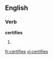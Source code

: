 ==English==

===Verb===
'''certifies'''

# {{third-person singular of|[[certify]]}}

[[fr:certifies]]
[[vi:certifies]]